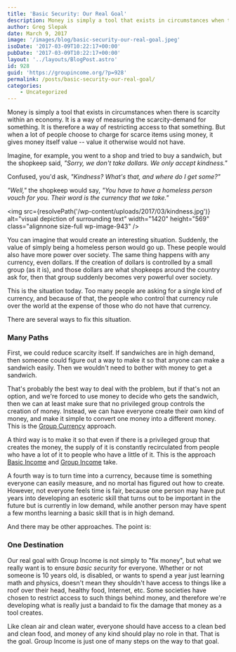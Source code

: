 ```yaml
---
title: 'Basic Security: Our Real Goal'
description: Money is simply a tool that exists in circumstances when there is scarcity within an economy. It is a way of measuring the scarcity-demand for something. It is therefore a way of restricting access to that something...
author: Greg Slepak
date: March 9, 2017
image: '/images/blog/basic-security-our-real-goal.jpeg'
isoDate: '2017-03-09T10:22:17+00:00'
pubDate: '2017-03-09T10:22:17+00:00'
layout: '../layouts/BlogPost.astro'
id: 928
guid: 'https://groupincome.org/?p=928'
permalink: /posts/basic-security-our-real-goal/
categories:
    - Uncategorized
---
```


Money is simply a tool that exists in circumstances when there is scarcity within an economy. It is a way of measuring the scarcity-demand for something. It is therefore a way of restricting access to that something. But when a lot of people choose to charge for scarce items using money, it gives money itself value -- value it otherwise would not have.

Imagine, for example, you went to a shop and tried to buy a sandwich, but the shopkeep said, _"Sorry, we don't take dollars. We only accept kindness."_

Confused, you'd ask, _"Kindness? What's that, and where do I get some?"_

_"Well,"_ the shopkeep would say, _"You have to have a homeless person vouch for you. Their word is the currency that we take."_

<img src={resolvePath('/wp-content/uploads/2017/03/kindness.jpg')} alt="visual depiction of surrounding text" width="1420" height="569" class="alignnone size-full wp-image-943" />

You can imagine that would create an interesting situation. Suddenly, the value of simply being a homeless person would go up. These people would also have more power over society. The same thing happens with any currency, even dollars. If the creation of dollars is controlled by a small group (as it is), and those dollars are what shopkeeps around the country ask for, then that group suddenly becomes very powerful over society.

This is the situation today. Too many people are asking for a single kind of currency, and because of that, the people who control that currency rule over the world at the expense of those who do not have that currency.

There are several ways to fix this situation.

### Many Paths

First, we could reduce scarcity itself. If sandwiches are in high demand, then someone could figure out a way to make it so that anyone can make a sandwich easily. Then we wouldn't need to bother with money to get a sandwich.

That's probably the best way to deal with the problem, but if that's not an option, and we're forced to use money to decide who gets the sandwich, then we can at least make sure that no privileged group controls the creation of money. Instead, we can have everyone create their own kind of money, and make it simple to convert one money into a different money. This is the [Group Currency](https://groupcurrency.org/) approach.

A third way is to make it so that even if there is a privileged group that creates the money, the supply of it is constantly recirculated from people who have a lot of it to people who have a little of it. This is the approach [Basic Income](https://www.reddit.com/r/basicincome/wiki/index) and [Group Income](/shorts/) take.

A fourth way is to turn time into a currency, because time is something everyone can easily measure, and no mortal has figured out how to create. However, not everyone feels time is fair, because one person may have put years into developing an esoteric skill that turns out to be important in the future but is currently in low demand, while another person may have spent a few months learning a basic skill that is in high demand.

And there may be other approaches. The point is:

### One Destination

Our real goal with Group Income is not simply to "fix money", but what we really want is to ensure _basic security_ for everyone. Whether or not someone is 10 years old, is disabled, or wants to spend a year just learning math and physics, doesn't mean they shouldn't have access to things like a roof over their head, healthy food, Internet, etc. Some societies have chosen to restrict access to such things behind money, and therefore we're developing what is really just a bandaid to fix the damage that money as a tool creates.

Like clean air and clean water, everyone should have access to a clean bed and clean food, and money of any kind should play no role in that. That is the goal. Group Income is just one of many steps on the way to that goal.
